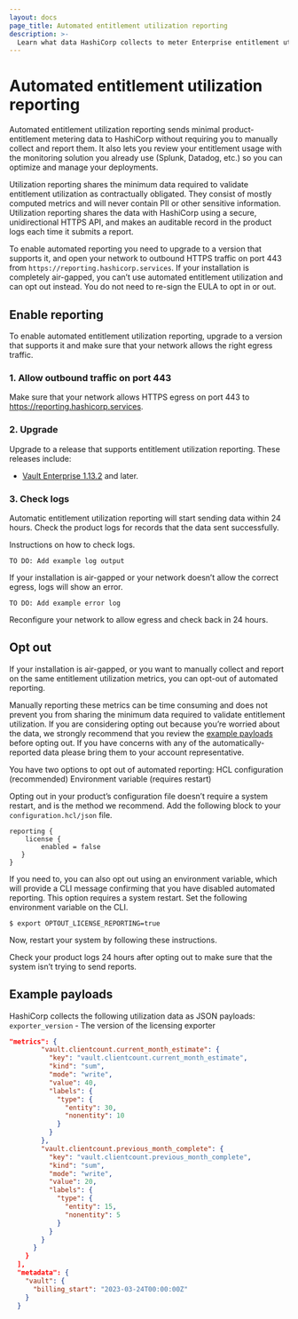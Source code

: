 ```yaml
---
layout: docs
page_title: Automated entitlement utilization reporting
description: >-
  Learn what data HashiCorp collects to meter Enterprise entitlement utilization. Enable or disable reporting. Review sample payloads and logs.
---
```


# Automated entitlement utilization reporting

Automated entitlement utilization reporting sends minimal product-entitlement
metering data to HashiCorp without requiring you to manually collect and report
them. It also lets you review your entitlement usage with the monitoring
solution you already use (Splunk, Datadog, etc.) so you can optimize and manage
your deployments. 

Utilization reporting shares the minimum data required to validate entitlement
utilization as contractually obligated. They consist of mostly computed metrics
and will never contain PII or other sensitive information. Utilization reporting
shares the data with HashiCorp using a secure, unidirectional HTTPS API, and
makes an auditable record in the product logs each time it submits a report.

To enable automated reporting you need to upgrade to a version that supports it,
and open your network to outbound HTTPS traffic on port 443 from
`https://reporting.hashicorp.services`. If your installation is completely
air-gapped, you can’t use automated entitlement utilization and can opt out
instead. You do not need to re-sign the EULA to opt in or out. 

## Enable reporting

To enable automated entitlement utilization reporting, upgrade to a version that
supports it and make sure that your network allows the right egress traffic. 

### 1. Allow outbound traffic on port 443

Make sure that your network allows HTTPS egress on port 443 to
https://reporting.hashicorp.services. 

### 2. Upgrade

Upgrade to a release that supports entitlement utilization reporting. These
releases include:

- [Vault Enterprise 1.13.2](https://releases.hashicorp.com/vault/1.13.2+ent/) and later. 

### 3. Check logs

Automatic entitlement utilization reporting will start sending data within 24
hours. Check the product logs for records that the data sent successfully. 

Instructions on how to check logs. 

<CodeBlockConfig hideClipboard>

```
TO DO: Add example log output
```

</CodeBlockConfig>

If your installation is air-gapped or your network doesn’t allow the correct
egress, logs will show an error. 

<CodeBlockConfig hideClipboard>

```
TO DO: Add example error log
```

</CodeBlockConfig>

Reconfigure your network to allow egress and check back in 24 hours. 

## Opt out

If your installation is air-gapped, or you want to manually collect and report
on the same entitlement utilization metrics, you can opt-out of automated
reporting. 

Manually reporting these metrics can be time consuming and does not prevent you
from sharing the minimum data required to validate entitlement utilization. If
you are considering opting out because you’re worried about the data, we
strongly recommend that you review the [example payloads](#example-payloads)
before opting out. If you have concerns with any of the automatically-reported
data please bring them to your account representative. 

You have two options to opt out of automated reporting: HCL configuration
(recommended) Environment variable (requires restart)

Opting out in your product’s configuration file doesn’t require a system
restart, and is the method we recommend. Add the following block to your
`configuration.hcl/json` file.

```hcl
reporting {
	license {
		enabled = false
   }
}
```

If you need to, you can also opt out using an environment variable, which will
provide a CLI message confirming that you have disabled automated reporting.
This option requires a system restart. Set the following environment variable on
the CLI.

```shell-session
$ export OPTOUT_LICENSE_REPORTING=true
```

Now, restart your system by following these instructions. 

Check your product logs 24 hours after opting out to make sure that the system
isn’t trying to send reports. 

## Example payloads

HashiCorp collects the following utilization data as JSON payloads:
`exporter_version` - The version of the licensing exporter

<CodeBlockConfig hideClipboard>

```json
"metrics": {
        "vault.clientcount.current_month_estimate": {
          "key": "vault.clientcount.current_month_estimate",
          "kind": "sum",
          "mode": "write",
          "value": 40,
          "labels": {
            "type": {
              "entity": 30,
              "nonentity": 10
            }
          }
        },
        "vault.clientcount.previous_month_complete": {
          "key": "vault.clientcount.previous_month_complete",
          "kind": "sum",
          "mode": "write",
          "value": 20,
          "labels": {
            "type": {
              "entity": 15,
              "nonentity": 5
            }
          }
        }
      }
    }
  ],
  "metadata": {
    "vault": {
      "billing_start": "2023-03-24T00:00:00Z"
    }
  }
```

</CodeBlockConfig>